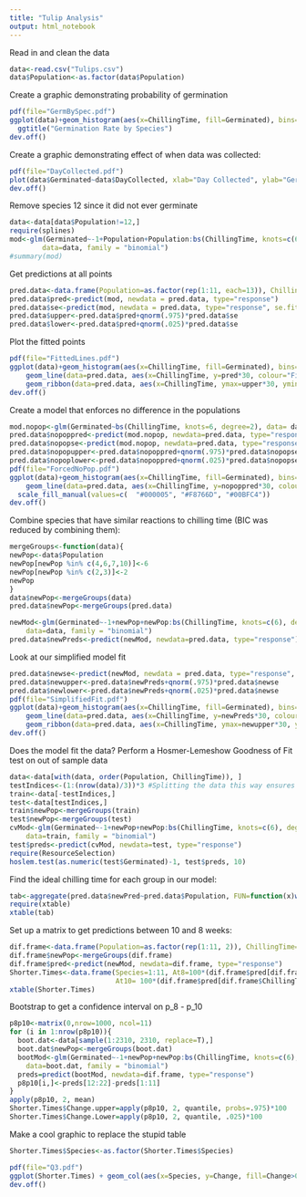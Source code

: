 ```yaml
---
title: "Tulip Analysis"
output: html_notebook
---
```


Read in and clean the data
```r
data<-read.csv("Tulips.csv")
data$Population<-as.factor(data$Population)
```


Create a graphic demonstrating probability of germination
```r
pdf(file="GermBySpec.pdf")
ggplot(data)+geom_histogram(aes(x=ChillingTime, fill=Germinated), bins=7)+facet_wrap(~Population)+
  ggtitle("Germination Rate by Species")
dev.off()
```
Create a graphic demonstrating effect of when data was collected:

```r
pdf(file="DayCollected.pdf")
plot(data$Germinated~data$DayCollected, xlab="Day Collected", ylab="Germinated", main="Each species was collected on a different day of the year")
dev.off()
```


Remove species 12 since it did not ever germinate
```r
data<-data[data$Population!=12,]
require(splines)
mod<-glm(Germinated~-1+Population+Population:bs(ChillingTime, knots=c(6), degree=2),
        data=data, family = "binomial")
#summary(mod)
```

Get predictions at all points
```r
pred.data<-data.frame(Population=as.factor(rep(1:11, each=13)), ChillingTime=rep(0:12, 11))
pred.data$pred<-predict(mod, newdata = pred.data, type="response")
pred.data$se<-predict(mod, newdata = pred.data, type="response", se.fit=T)$se.fit
pred.data$upper<-pred.data$pred+qnorm(.975)*pred.data$se
pred.data$lower<-pred.data$pred+qnorm(.025)*pred.data$se

```

Plot the fitted points
```r
pdf(file="FittedLines.pdf")
ggplot(data)+geom_histogram(aes(x=ChillingTime, fill=Germinated), bins=7)+facet_wrap(~Population)+
    geom_line(data=pred.data, aes(x=ChillingTime, y=pred*30, colour="Fitted Line"), size=1.1)+ 
    geom_ribbon(data=pred.data, aes(x=ChillingTime, ymax=upper*30, ymin=lower*30,fill = "95% CI"), alpha = 0.2)+ scale_color_manual(values=c( "#000005"))+scale_fill_manual(values=c(  "#000005", "#F8766D", "#00BFC4"))
dev.off()

```

Create a model that enforces no difference in the populations
```r
mod.nopop<-glm(Germinated~bs(ChillingTime, knots=6, degree=2), data= data, family="binomial")
pred.data$nopoppred<-predict(mod.nopop, newdata=pred.data, type="response")
pred.data$nopopse<-predict(mod.nopop, newdata=pred.data, type="response",se.fit = T)$se.fit
pred.data$nopopupper<-pred.data$nopoppred+qnorm(.975)*pred.data$nopopse
pred.data$nopoplower<-pred.data$nopoppred+qnorm(.025)*pred.data$nopopse
pdf(file="ForcedNoPop.pdf")
ggplot(data)+geom_histogram(aes(x=ChillingTime, fill=Germinated), bins=7)+facet_wrap(~Population)+
    geom_line(data=pred.data, aes(x=ChillingTime, y=nopoppred*30, colour="Fitted Line"))+ scale_color_manual(values=c( "#000005"))+   geom_ribbon(data=pred.data, aes(x=ChillingTime, ymax=nopopupper*30, ymin=nopoplower*30,fill = "95% CI"), alpha = 0.2)+
  scale_fill_manual(values=c(  "#000005", "#F8766D", "#00BFC4"))
dev.off()
```
Combine species that have similar reactions to chilling time (BIC was reduced by combining them):
```r
mergeGroups<-function(data){
newPop<-data$Population
newPop[newPop %in% c(4,6,7,10)]<-6
newPop[newPop %in% c(2,3)]<-2
newPop
}
data$newPop<-mergeGroups(data)
pred.data$newPop<-mergeGroups(pred.data)

newMod<-glm(Germinated~-1+newPop+newPop:bs(ChillingTime, knots=c(6), degree=2),
    data=data, family = "binomial")
pred.data$newPreds<-predict(newMod, newdata=pred.data, type="response")

```

Look at our simplified model fit
```r
pred.data$newse<-predict(newMod, newdata = pred.data, type="response", se.fit=T)$se.fit
pred.data$newupper<-pred.data$newPreds+qnorm(.975)*pred.data$newse
pred.data$newlower<-pred.data$newPreds+qnorm(.025)*pred.data$newse
pdf(file="SimplifiedFit.pdf")
ggplot(data)+geom_histogram(aes(x=ChillingTime, fill=Germinated), bins=7)+facet_wrap(~Population)+
    geom_line(data=pred.data, aes(x=ChillingTime, y=newPreds*30, colour="Fitted Line"), size=1.1)+ 
    geom_ribbon(data=pred.data, aes(x=ChillingTime, ymax=newupper*30, ymin=newlower*30,fill = "95% CI"), alpha = 0.2)+ scale_color_manual(values=c( "#000005"))+scale_fill_manual(values=c(  "#000005", "#F8766D", "#00BFC4"))
dev.off()
```

Does the model fit the data? Perform a Hosmer-Lemeshow Goodness of Fit test on out of sample data
```r
data<-data[with(data, order(Population, ChillingTime)), ]
testIndices<-(1:(nrow(data)/3))*3 #Splitting the data this way ensures that 10/30 of each group are in the test set
train<-data[-testIndices,]
test<-data[testIndices,]
train$newPop<-mergeGroups(train)
test$newPop<-mergeGroups(test)
cvMod<-glm(Germinated~-1+newPop+newPop:bs(ChillingTime, knots=c(6), degree=2),
    data=train, family = "binomial")
test$preds<-predict(cvMod, newdata=test, type="response")
require(ResourceSelection)
hoslem.test(as.numeric(test$Germinated)-1, test$preds, 10)
```



Find the ideal chilling time for each group in our model:

```r
tab<-aggregate(pred.data$newPred~pred.data$Population, FUN=function(x)which.max(x)-1)
require(xtable)
xtable(tab)
```

Set up a matrix to get predictions between 10 and 8 weeks:
```r
dif.frame<-data.frame(Population=as.factor(rep(1:11, 2)), ChillingTime=rep(c(10,8), each=11))
dif.frame$newPop<-mergeGroups(dif.frame)
dif.frame$pred<-predict(newMod, newdata=dif.frame, type="response")
Shorter.Times<-data.frame(Species=1:11, At8=100*(dif.frame$pred[dif.frame$ChillingTime==8]), 
                          At10= 100*(dif.frame$pred[dif.frame$ChillingTime==10]), Change =100*(dif.frame$pred[dif.frame$ChillingTime==8]-dif.frame$pred[dif.frame$ChillingTime==10]))
xtable(Shorter.Times)
```
Bootstrap to get a confidence interval on p_8 - p_10
```r
p8p10<-matrix(0,nrow=1000, ncol=11)
for (i in 1:nrow(p8p10)){
  boot.dat<-data[sample(1:2310, 2310, replace=T),]
  boot.dat$newPop<-mergeGroups(boot.dat)
  bootMod<-glm(Germinated~-1+newPop+newPop:bs(ChillingTime, knots=c(6), degree=2),
    data=boot.dat, family = "binomial")
  preds=predict(bootMod, newdata=dif.frame, type="response")
  p8p10[i,]<-preds[12:22]-preds[1:11]
}
apply(p8p10, 2, mean)
Shorter.Times$Change.upper=apply(p8p10, 2, quantile, probs=.975)*100
Shorter.Times$Change.Lower=apply(p8p10, 2, quantile, .025)*100
```


Make a cool graphic to replace the stupid table
```r
Shorter.Times$Species<-as.factor(Shorter.Times$Species)

pdf(file="Q3.pdf")
ggplot(Shorter.Times) + geom_col(aes(x=Species, y=Change, fill=Change>0))+geom_errorbar(aes(x=Species, ymin=Change.Lower, ymax=Change.upper))+geom_hline(yintercept=0, lwd=1.2)+ylim(c(-75,25))+ylab("Predicted % Difference (8 - 10 Weeks)") + guides(fill=F)
dev.off()

```

